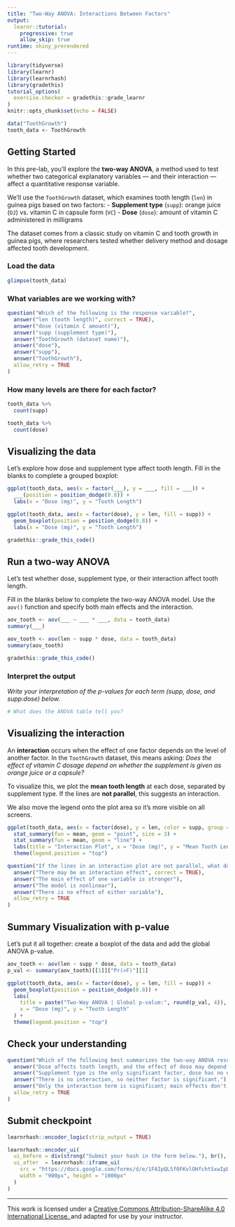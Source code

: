 ```yaml
---
title: "Two-Way ANOVA: Interactions Between Factors"
output:
  learnr::tutorial:
    progressive: true
    allow_skip: true
runtime: shiny_prerendered
---
```


```r
library(tidyverse)
library(learnr)
library(learnrhash)
library(gradethis)
tutorial_options(
  exercise.checker = gradethis::grade_learnr
)
knitr::opts_chunk$set(echo = FALSE)

data("ToothGrowth")
tooth_data <- ToothGrowth
```

## Getting Started

In this pre-lab, you'll explore the **two-way ANOVA**, a method used to test whether two categorical explanatory variables — and their interaction — affect a quantitative response variable.

We’ll use the `ToothGrowth` dataset, which examines tooth length (`len`) in guinea pigs based on two factors:
- **Supplement type** (`supp`): orange juice (`OJ`) vs. vitamin C in capsule form (`VC`)
- **Dose** (`dose`): amount of vitamin C administered in milligrams

The dataset comes from a classic study on vitamin C and tooth growth in guinea pigs, where researchers tested whether delivery method and dosage affected tooth development.

### Load the data

```r
glimpse(tooth_data)
```

### What variables are we working with?

```r
question("Which of the following is the response variable?",
  answer("len (tooth length)", correct = TRUE),
  answer("dose (vitamin C amount)"),
  answer("supp (supplement type)"),
  answer("ToothGrowth (dataset name)"),
  answer("dose"),
  answer("supp"),
  answer("ToothGrowth"),
  allow_retry = TRUE
)
```

### How many levels are there for each factor?

```r
tooth_data %>%
  count(supp)

tooth_data %>%
  count(dose)
```


## Visualizing the data

Let’s explore how dose and supplement type affect tooth length. Fill in the blanks to complete a grouped boxplot:

```r
ggplot(tooth_data, aes(x = factor(___), y = ___, fill = ___)) +
  ___(position = position_dodge(0.8)) +
  labs(x = "Dose (mg)", y = "Tooth Length")
```

```r
ggplot(tooth_data, aes(x = factor(dose), y = len, fill = supp)) +
  geom_boxplot(position = position_dodge(0.8)) +
  labs(x = "Dose (mg)", y = "Tooth Length")
```

```r
gradethis::grade_this_code()
```


## Run a two-way ANOVA

Let’s test whether dose, supplement type, or their interaction affect tooth length.

Fill in the blanks below to complete the two-way ANOVA model. Use the `aov()` function and specify both main effects and the interaction.


```r
aov_tooth <- aov(___ ~ ___ * ___, data = tooth_data)
summary(___)
```

```r
aov_tooth <- aov(len ~ supp * dose, data = tooth_data)
summary(aov_tooth)
```

```r
gradethis::grade_this_code()
```

### Interpret the output

*Write your interpretation of the p-values for each term (supp, dose, and supp:dose) below.*

```r
# What does the ANOVA table tell you?
```


## Visualizing the interaction

An **interaction** occurs when the effect of one factor depends on the level of another factor. In the `ToothGrowth` dataset, this means asking: *Does the effect of vitamin C dosage depend on whether the supplement is given as orange juice or a capsule?*

To visualize this, we plot the **mean tooth length** at each dose, separated by supplement type. If the lines are **not parallel**, this suggests an interaction.

We also move the legend onto the plot area so it’s more visible on all screens.

```r
ggplot(tooth_data, aes(x = factor(dose), y = len, color = supp, group = supp)) +
  stat_summary(fun = mean, geom = "point", size = 3) +
  stat_summary(fun = mean, geom = "line") +
  labs(title = "Interaction Plot", x = "Dose (mg)", y = "Mean Tooth Length") +
  theme(legend.position = "top")
```



```r
question("If the lines in an interaction plot are not parallel, what does this suggest?",
  answer("There may be an interaction effect", correct = TRUE),
  answer("The main effect of one variable is stronger"),
  answer("The model is nonlinear"),
  answer("There is no effect of either variable"),
  allow_retry = TRUE
)
```


## Summary Visualization with p-value

Let’s put it all together: create a boxplot of the data and add the global ANOVA p-value.

```r
aov_tooth <- aov(len ~ supp * dose, data = tooth_data)
p_val <- summary(aov_tooth)[[1]]["Pr(>F)"][1]

ggplot(tooth_data, aes(x = factor(dose), y = len, fill = supp)) +
  geom_boxplot(position = position_dodge(0.8)) +
  labs(
    title = paste("Two-Way ANOVA | Global p-value:", round(p_val, 4)),
    x = "Dose (mg)", y = "Tooth Length"
  ) +
  theme(legend.position = "top")
```

## Check your understanding

```r
question("Which of the following best summarizes the two-way ANOVA results?",
  answer("Dose affects tooth length, and the effect of dose may depend on supplement type.", correct = TRUE),
  answer("Supplement type is the only significant factor, dose has no effect."),
  answer("There is no interaction, so neither factor is significant."),
  answer("Only the interaction term is significant; main effects don't matter."),
  allow_retry = TRUE
)
```

## Submit checkpoint

```r
learnrhash::encoder_logic(strip_output = TRUE)
```

```r
learnrhash::encoder_ui(
  ui_before = div(strong("Submit your hash in the form below."), br(), br()),
  ui_after  = learnrhash::iframe_ui(
    src = "https://docs.google.com/forms/d/e/1FAIpQLSf0FKvlOHfchtSxwIpD9Jo65sDlTjeokodsO1vP64rLcVYZ2A/viewform?usp=header",
    width = "900px", height = "1000px"
  )
)
```

* * *

This work is licensed under a
<a rel="license" href="http://creativecommons.org/licenses/by-sa/4.0/">
  Creative Commons Attribution-ShareAlike 4.0 International License. 
</a> and adapted for use by your instructor.

